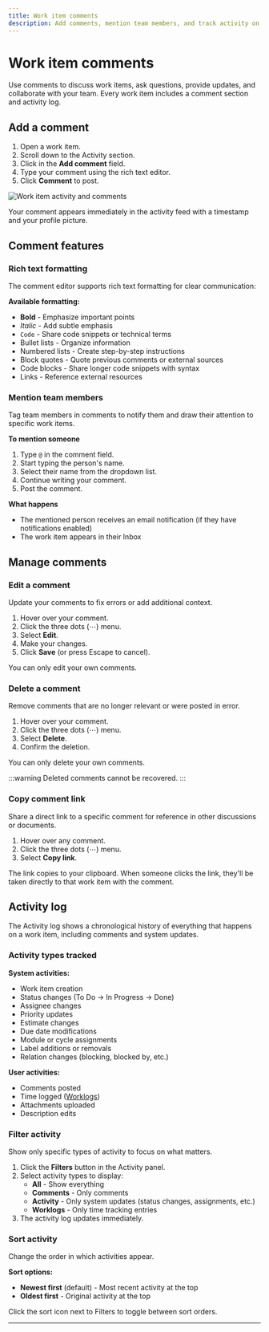 ```yaml
---
title: Work item comments
description: Add comments, mention team members, and track activity on work items
---
```


# Work item comments

Use comments to discuss work items, ask questions, provide updates, and collaborate with your team. Every work item includes a comment section and activity log.

## Add a comment

1. Open a work item.
2. Scroll down to the Activity section.
3. Click in the **Add comment** field.
4. Type your comment using the rich text editor.
5. Click **Comment** to post.

![Work item activity and comments](https://media.docs.plane.so/issues/issue-activity-comments.webp#hero)

Your comment appears immediately in the activity feed with a timestamp and your profile picture.

## Comment features

### Rich text formatting

The comment editor supports rich text formatting for clear communication:

**Available formatting:**
- **Bold** - Emphasize important points
- *Italic* - Add subtle emphasis
- `Code` - Share code snippets or technical terms
- Bullet lists - Organize information
- Numbered lists - Create step-by-step instructions
- Block quotes - Quote previous comments or external sources
- Code blocks - Share longer code snippets with syntax
- Links - Reference external resources

### Mention team members

Tag team members in comments to notify them and draw their attention to specific work items.

**To mention someone**
1. Type `@` in the comment field.
2. Start typing the person's name.
3. Select their name from the dropdown list.
4. Continue writing your comment.
5. Post the comment.

**What happens**
- The mentioned person receives an email notification (if they have notifications enabled)
- The work item appears in their Inbox

## Manage comments

### Edit a comment

Update your comments to fix errors or add additional context.

1. Hover over your comment.
2. Click the three dots (⋯) menu.
3. Select **Edit**.
4. Make your changes.
5. Click **Save** (or press Escape to cancel).

You can only edit your own comments.

### Delete a comment

Remove comments that are no longer relevant or were posted in error.

1. Hover over your comment.
2. Click the three dots (⋯) menu.
3. Select **Delete**.
4. Confirm the deletion.

You can only delete your own comments.

:::warning
Deleted comments cannot be recovered.
:::

### Copy comment link

Share a direct link to a specific comment for reference in other discussions or documents.

1. Hover over any comment.
2. Click the three dots (⋯) menu.
3. Select **Copy link**.

The link copies to your clipboard. When someone clicks the link, they'll be taken directly to that work item with the comment.

## Activity log

The Activity log shows a chronological history of everything that happens on a work item, including comments and system updates.

### Activity types tracked

**System activities:**
- Work item creation
- Status changes (To Do → In Progress → Done)
- Assignee changes
- Priority updates
- Estimate changes
- Due date modifications
- Module or cycle assignments
- Label additions or removals
- Relation changes (blocking, blocked by, etc.)

**User activities:**
- Comments posted
- Time logged ([Worklogs](/core-concepts/issues/time-tracking))
- Attachments uploaded
- Description edits

### Filter activity

Show only specific types of activity to focus on what matters.

1. Click the **Filters** button in the Activity panel.
2. Select activity types to display:
   - **All** - Show everything
   - **Comments** - Only comments
   - **Activity** - Only system updates (status changes, assignments, etc.)
   - **Worklogs** - Only time tracking entries
3. The activity log updates immediately.

### Sort activity

Change the order in which activities appear.

**Sort options:**
- **Newest first** (default) - Most recent activity at the top
- **Oldest first** - Original activity at the top

Click the sort icon next to Filters to toggle between sort orders.

---